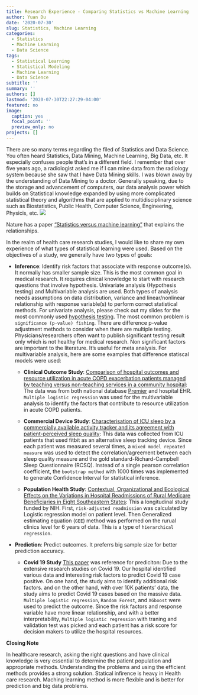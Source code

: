 ```yaml
---
title: Research Experience - Comparing Statistics vs Machine Learning
author: Yuan Du
date: '2020-07-30'
slug: Statistics, Machine Learning
categories:
  - Statistics
  - Machine Learning
  - Data Science
tags:
  - Statistical Learning
  - Statistical Modeling
  - Machine Learning
  - Data Science
subtitle: ''
summary: ''
authors: []
lastmod: '2020-07-30T22:27:29-04:00'
featured: no
image:
  caption: yes
  focal_point: ''
  preview_only: no
projects: []
---
```

There are so many terms regarding the filed of Statistics and Data Science. You often heard Statistics, Data Mining, Machine Learning, Big Data, etc. It especially confuses people that's in a different field. I remember that over five years ago, a radiologist asked me if I can mine data from the radiology system because she saw that I have Data Mining skills. I was blown away by the understanding of Data Mining to a doctor. Generally speaking, due to the storage and advancement of computers, our data analysis power which builds on Statistical knowledge expanded by using more complicated statistical theory and algorithms that are applied to multidisciplinary science such as Biostatistics, Public Health, Computer Science, Engineering, Physicis, etc. 
![](/img/History-DM.jpg)

Nature has a paper ["Statistics versus machine learning"](https://www.nature.com/articles/nmeth.4642#:~:text=Statistics%20draws%20population%20inferences%20from,learning%20finds%20generalizable%20predictive%20patterns.&text=Two%20major%20goals%20in%20the,systems%20are%20inference%20and%20prediction.) that explains the relationships.

In the realm of health care research studies, I would like to share my own experience of what types of statistical learning were used. Based on the objectives of a study, we generally have two types of goals:

- **Inference**: Identify risk factors that associate with response outcome(s). It normally has smaller sample size. This is the most common goal in medical research. It requires clinical knowledge to start with research questions that involve hypothesis. Univariate analysis (Hypothesis testing) and Multivariable analysis are used. Both types of analysis needs assumptions on data distribution, variance and linear/nonlinear relationship with response variable(s) to perform correct statistical methods. For univariate analysis, please check out my slides for the most commonly used [hypothesis testing](https://yuan-du.com/slides/2019-09-advancedstat). The most common problem is `significance (p-value) fishing`. There are difference p-value adjustment methods to consider when there are multiple testing. Physicians/researchers often want to publish significant testing result only which is not healthy for medical research. Non significant factors are important to the literature. It's useful for meta analysis. For multivariable analysis, here are some examples that difference statiscal models were used:

    + **Clinical Outcome Study**: [Comparison of hospital outcomes and resource utilization in acute COPD exacerbation patients managed by teaching versus non-teaching services in a community hospital](https://yuan-du.com/publication/2017-1-copd/): The data was from both national database [Premier](https://www.premierinc.com/about) and hospital EHR. `Multiple logistic regression` was used for the multivariable analysis to identify the factors that contribute to resource utilization in acute COPD patients.
    
    + **Commercial Device Study**: [Characterisation of ICU sleep by a commercially available activity tracker and its agreement with patient-perceived sleep quality](https://yuan-du.com/publication/2020-4-pharm/): This data was collected from ICU patients that used fitbit as an alternative sleep tracking device. Since each patient was measured several times, a `mixed model repeated measure` was used to detect the correlation/agreement between each sleep quality measure and the gold standard-Richard-Campbell Sleep Questionnaire (RCSQ). Instead of a single pearson correlation coefficient, the `bootstrap method` with 1000 times was implemented to generate Confidence Interval for statistical inference. 
    
    + **Population Health Study**: [Contextual, Organizational and Ecological Effects on the Variations in Hospital Readmissions of Rural Medicare Beneficiaries in Eight Southeastern States](https://yuan-du.com/publication/2015-9-rhc/): This a longitudinal study funded by NIH. First, `risk-adjusted readmission` was calculated by Logistic regression model on patient level. Then Generalized estimating equation (`GEE`) method was performed on the rurual clinics level for 6 years of data. This is a type of `hierarchical regression`.

- **Prediction**: Predict outcomes. It preferrs big sample size for better prediction accuracy.

    + **Covid 19 Study** [This paper](https://pubmed.ncbi.nlm.nih.gov/27544541/) was reference for prediciton: Due to the extensive research studies on Covid 19. Our hospital identified various data and interesting risk factors to predict Covid 19 case positive. On one hand, the study aims to identify additional risk factors. and on the other hand, with over 10K patients' data, the study aims to predict Covid 19 cases based on the massive data. `Multiple logistic regression`, `Random Forest`, and `XGboost` were used to predict the outcome. Since the risk factors and response variable have more linear relationship, and with a better interpretability, `Multiple logistic regression` with traning and validation test was picked and each patient has a risk score for decision makers to utilize the hospital resources. 
    
**Closing Note**

In healthcare research, asking the right questions and have clinical knowledge is very essential to determine the patient population and appropriate methods. Understanding the problems and using the efficient methods provides a strong solution. Statical infirence is heavy in Health care research. Maching learning method is more flexible and is better for prediction and big data problems.


